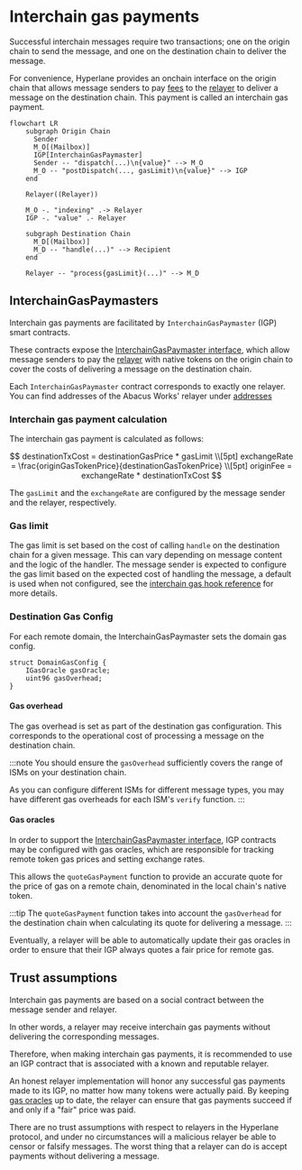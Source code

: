 # Interchain gas payments

Successful interchain messages require two transactions; one on the origin chain to send the message, and one on the destination chain to deliver the message.

For convenience, Hyperlane provides an onchain interface on the origin chain that allows message senders to pay [fees](#interchain-gas-payment-calculation) to the [relayer](./agents/relayer.mdx) to deliver a message on the destination chain. This payment is called an interchain gas payment.

```mermaid
flowchart LR
    subgraph Origin Chain
      Sender
      M_O[(Mailbox)]
      IGP[InterchainGasPaymaster]
      Sender -- "dispatch(...)\n{value}" --> M_O
      M_O -- "postDispatch(..., gasLimit)\n{value}" --> IGP
    end

    Relayer((Relayer))

    M_O -. "indexing" .-> Relayer
    IGP -. "value" .- Relayer

    subgraph Destination Chain
      M_D[(Mailbox)]
      M_D -- "handle(...)" --> Recipient
    end

    Relayer -- "process{gasLimit}(...)" --> M_D
```

## InterchainGasPaymasters

Interchain gas payments are facilitated by `InterchainGasPaymaster` (IGP) smart contracts.

These contracts expose the [InterchainGasPaymaster interface](../reference/hooks/interchain-gas.mdx), which allow message senders to pay the [relayer](./agents/relayer.mdx) with native tokens on the origin chain to cover the costs of delivering a message on the destination chain.

Each `InterchainGasPaymaster` contract corresponds to exactly one relayer. You can find addresses of the Abacus Works' relayer under [addresses](../reference/contract-addresses.mdx)

### Interchain gas payment calculation

The interchain gas payment is calculated as follows:

$$
destinationTxCost = destinationGasPrice * gasLimit
\\[5pt]
exchangeRate = \frac{originGasTokenPrice}{destinationGasTokenPrice}
\\[5pt]
originFee = exchangeRate * destinationTxCost
$$

The `gasLimit` and the `exchangeRate` are configured by the message sender and the relayer, respectively.

### Gas limit

The gas limit is set based on the cost of calling `handle` on the destination chain for a given message. This can vary depending on message content and the logic of the handler. The message sender is expected to configure the gas limit based on the expected cost of handling the message, a default is used when not configured, see the [interchain gas hook reference](../reference/hooks/interchain-gas.mdx#postdispatch) for more details.


### Destination Gas Config

For each remote domain, the InterchainGasPaymaster sets the domain gas config.

```solidity
struct DomainGasConfig {
    IGasOracle gasOracle;
    uint96 gasOverhead;
}
```

#### Gas overhead

The gas overhead is set as part of the destination gas configuration. This corresponds to the operational cost of processing a message on the destination chain.

:::note
You should ensure the `gasOverhead` sufficiently covers the range of ISMs on your destination chain.

As you can configure different ISMs for different message types, you may have different gas overheads for each ISM's `verify` function.
:::

#### Gas oracles

In order to support the [InterchainGasPaymaster interface](../reference/hooks/interchain-gas.mdx), IGP contracts may be configured with gas oracles, which are responsible for tracking remote token gas prices and setting exchange rates.

This allows the `quoteGasPayment` function to provide an accurate quote for the price of gas on a remote chain, denominated in the local chain's native token.

:::tip
The `quoteGasPayment` function takes into account the `gasOverhead` for the destination chain when calculating its quote for delivering a message.
:::

Eventually, a relayer will be able to automatically update their gas oracles in order to ensure that their IGP always quotes a fair price for remote gas.

## Trust assumptions

Interchain gas payments are based on a social contract between the message sender and relayer.&#x20;

In other words, a relayer may receive interchain gas payments without delivering the corresponding messages.

Therefore, when making interchain gas payments, it is recommended to use an IGP contract that is associated with a known and reputable relayer.

An honest relayer implementation will honor any successful gas payments made to its IGP, no matter how many tokens were actually paid. By keeping [gas oracles](../reference/hooks/interchain-gas.mdx) up to date, the relayer can ensure that gas payments succeed if and only if a "fair" price was paid.

There are no trust assumptions with respect to relayers in the Hyperlane protocol, and under no circumstances will a malicious relayer be able to censor or falsify messages. The worst thing that a relayer can do is accept payments without delivering a message.
